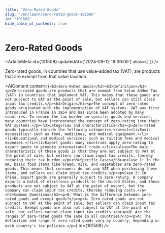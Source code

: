 ```yaml
---
title: "Zero-Rated Goods"
slug: "/en/learn/zero-rated-goods-101508"
id: "101508"
hide_table_of_contents: true
---
```



# Zero-Rated Goods

<ArticleMeta id={101508} updatedAt={'2024-09-12 19:39:00'} alias={`[]`} />
<div className='border-solid border-b border-t-0 my-4 border-[var(--ifm-color-gray-300)]' />

Zero-rated goods, in countries that use value-added tax (VAT), are products that are exempt from that value taxation.

<AIContent content={`<h2>Zero-Rated Goods</h2><h3>Definition</h3><p>Zero-rated goods are products that are exempt from Value Added Tax (VAT) in countries that implement VAT. This means that these goods are not subject to VAT at the point of sale, but sellers can still claim input tax credits.</p><h3>Origin</h3><p>The concept of zero-rated goods originated with the implementation of VAT systems. VAT was first introduced in France in 1954 and has since been adopted by many countries. To reduce the tax burden on specific goods and services, many countries have incorporated the concept of zero-rating into their VAT systems.</p><h3>Categories and Characteristics</h3><p>Zero-rated goods typically include the following categories:</p><ul><li>Basic necessities: such as food, medicines, and medical equipment.</li><li>Educational and medical services: such as tuition fees and medical expenses.</li><li>Export goods: many countries apply zero-rating to export goods to promote international trade.</li></ul><p>The main characteristic of these goods is that they are not subject to VAT at the point of sale, but sellers can claim input tax credits, thereby reducing their tax burden.</p><h3>Specific Cases</h3><p>Case 1: In the UK, basic food items like bread, milk, and vegetables are zero-rated goods. This means that consumers do not pay VAT when purchasing these items, and sellers can claim input tax credits.</p><p>Case 2: In China, export goods are generally subject to zero-rating. A company exports a batch of electronic products to the United States, and these products are not subject to VAT at the point of export, but the company can claim input tax credits, thereby reducing costs.</p><h3>Common Questions</h3><p>Q: What is the difference between zero-rated goods and exempt goods?</p><p>A: Zero-rated goods are not subject to VAT at the point of sale, but sellers can claim input tax credits. Exempt goods are also not subject to VAT at the point of sale, but sellers cannot claim input tax credits.</p><p>Q: Are the ranges of zero-rated goods the same in all countries?</p><p>A: The definition and range of zero-rated goods vary by country, depending on each country's tax policies.</p>`} id={101508} />
